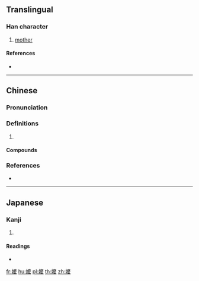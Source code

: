 {{character info/new}}
{{also|嬷}}
==Translingual==

===Han character===
{{Han char|rn=38|rad=女|as=14|sn=17|four=40432|canj=VICI|ids=⿰女麼}}

# [[mother]]

====References====
* {{Han ref|kx=0272.270|dkj=06809|dj=0540.380|hdz=21087.140|uh=5B24|ud=23332|bh=C0A8|bd=49320}}

----

==Chinese==
{{zh-forms|s=嬷}}

===Pronunciation===
{{zh-pron
|m=mó
|c=maa1,mo1,maa4
|cat=
}}

===Definitions===
{{zh-hanzi}}

# {{zh-only|嬤嬤}}

====Compounds====
{{zh-der|嬤嬤爹|嬤嬤媽|嬤嬤|奶嬤嬤|老嬤嬤|老嬤}}

===References===
* {{R:yue:jyut.net}}

----

==Japanese==

===Kanji===
{{ja-kanji|grade=|rs=女14}}

# {{defn|lang=ja|sort=女14}}

====Readings====
* {{ja-readings|on=[[ば]] (ba), [[ま]] (ma)|kun=}}

[[fr:嬤]]
[[hu:嬤]]
[[pl:嬤]]
[[th:嬤]]
[[zh:嬤]]